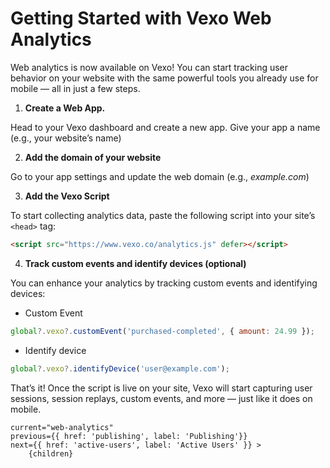 
# Getting Started with Vexo Web Analytics

Web analytics is now available on Vexo! You can start tracking user behavior on your website with the same powerful tools you already use for mobile — all in just a few steps.

1. **Create a Web App.**

Head to your Vexo dashboard and create a new app. Give your app a name (e.g., your website’s name)

2. **Add the domain of your website**

Go to your app settings and update the web domain (e.g., *example.com*)

3. **Add the Vexo Script**

To start collecting analytics data, paste the following script into your site’s `<head>` tag:

```html
<script src="https://www.vexo.co/analytics.js" defer></script>
```

4. **Track custom events and identify devices (optional)**

You can enhance your analytics by tracking custom events and identifying devices:

- Custom Event

```js
global?.vexo?.customEvent('purchased-completed', { amount: 24.99 });
```

- Identify device

```js
global?.vexo?.identifyDevice('user@example.com');
```

That’s it! Once the script is live on your site, Vexo will start capturing user sessions, session replays, custom events, and more — just like it does on mobile.

    current="web-analytics"
    previous={{ href: 'publishing', label: 'Publishing'}}
    next={{ href: 'active-users', label: 'Active Users' }} >
        {children}
</DocLayout>
